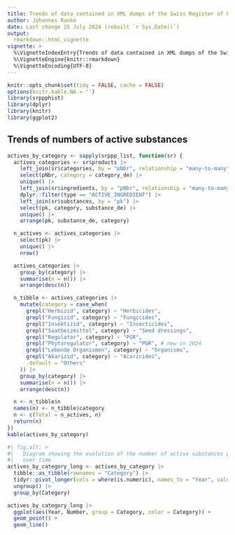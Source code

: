 ```yaml
---
title: Trends of data contained in XML dumps of the Swiss Register of Plant Protection Products
author: Johannes Ranke
date: Last change 25 July 2024 (rebuilt `r Sys.Date()`)
output:
  rmarkdown::html_vignette
vignette: >
  %\VignetteIndexEntry{Trends of data contained in XML dumps of the Swiss Register of Plant Protection Products}
  %\VignetteEngine{knitr::rmarkdown}
  %\VignetteEncoding{UTF-8}
---
```


```r
knitr::opts_chunk$set(tidy = FALSE, cache = FALSE)
options(knitr.kable.NA = '')
library(srppphist)
library(dplyr)
library(knitr)
library(ggplot2)
```

## Trends of numbers of active substances

```r
actives_by_category <- sapply(srppp_list, function(sr) {
  actives_categories <- sr$products |>
    left_join(sr$categories, by = "pNbr", relationship = "many-to-many") |>
    select(pNbr, category = category_de) |>
    unique() |>
    left_join(sr$ingredients, by = "pNbr", relationship = "many-to-many") |>
    dplyr::filter(type == "ACTIVE_INGREDIENT") |>
    left_join(sr$substances, by = "pk") |>
    select(pk, category, substance_de) |>
    unique() |>
    arrange(pk, substance_de, category)

  n_actives <- actives_categories |>
    select(pk) |>
    unique() |>
    nrow()

  actives_categories |>
    group_by(category) |>
    summarise(n = n()) |>
    arrange(desc(n))

  n_tibble <- actives_categories |>
    mutate(category = case_when(
      grepl("Herbizid", category) ~ "Herbicides",
      grepl("Fungizid", category) ~ "Fungicides",
      grepl("Insektizid", category) ~ "Insecticides",
      grepl("Saatbeizmittel", category) ~ "Seed dressings",
      grepl("Regulator", category) ~ "PGR",
      grepl("Phytoregulator", category) ~ "PGR", # new in 2024
      grepl("Lebende Organismen", category) ~ "Organisms",
      grepl("Akarizid", category) ~ "Acaricides",
      .default = "Others"
    )) |>
    group_by(category) |>
    summarise(n = n()) |>
    arrange(desc(n))

  n <- n_tibble$n
  names(n) <- n_tibble$category
  n <- c(Total = n_actives, n)
  return(n)
})
kable(actives_by_category)
```

```r
#| fig.alt: >
#|   Diagram showing the evolution of the number of active substances per category
#|   over time
actives_by_category_long <- actives_by_category |>
  tibble::as_tibble(rownames = "Category") |>
  tidyr::pivot_longer(cols = where(is.numeric), names_to = "Year", values_to = "Number") |>
  ungroup() |>
  group_by(Category)

actives_by_category_long |>
  ggplot(aes(Year, Number, group = Category, color = Category)) +
  geom_point() +
  geom_line()
```


